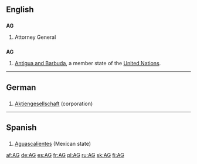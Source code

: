 {{see|Appendix:Variations of "ag"}}
==English==

==={{initialism}}===
'''AG'''

# Attorney General

==={{abbreviation}}===
'''AG'''

# [[Antigua and Barbuda]], a member state of the [[United Nations]].

----

==German==

==={{initialism}}===
{{infl|de|initialism}}

# [[Aktiengesellschaft]] (corporation)

----

==Spanish==

==={{abbreviation}}===
{{infl|es|abbreviation}}

# [[Aguascalientes]] (Mexican state)

[[af:AG]]
[[de:AG]]
[[es:AG]]
[[fr:AG]]
[[pl:AG]]
[[ru:AG]]
[[sk:AG]]
[[fi:AG]]